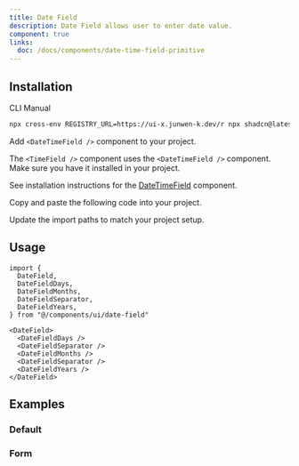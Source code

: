 ```yaml
---
title: Date Field
description: Date Field allows user to enter date value.
component: true
links:
  doc: /docs/components/date-time-field-primitive
---
```


<ComponentPreview name="date-field-demo" />

## Installation

<Tabs defaultValue="cli">

<TabsList>
  <TabsTrigger value="cli">CLI</TabsTrigger>
  <TabsTrigger value="manual">Manual</TabsTrigger>
</TabsList>

<TabsContent value="cli">

```bash
npx cross-env REGISTRY_URL=https://ui-x.junwen-k.dev/r npx shadcn@latest add date-field
```

</TabsContent>

<TabsContent value="manual">

<Steps>

<Step>

Add `<DateTimeField />` component to your project.

</Step>

The `<TimeField />` component uses the `<DateTimeField />` component. Make sure you have it installed in your project.

See installation instructions for the [DateTimeField](/docs/components/date-time-field#installation) component.

<Step>Copy and paste the following code into your project.</Step>

<ComponentSource name="date-field" />

<Step>Update the import paths to match your project setup.</Step>

</Steps>

</TabsContent>

</Tabs>

## Usage

```tsx
import {
  DateField,
  DateFieldDays,
  DateFieldMonths,
  DateFieldSeparator,
  DateFieldYears,
} from "@/components/ui/date-field"
```

```tsx
<DateField>
  <DateFieldDays />
  <DateFieldSeparator />
  <DateFieldMonths />
  <DateFieldSeparator />
  <DateFieldYears />
</DateField>
```

## Examples

### Default

<ComponentPreview name="date-field-demo" />

### Form

<ComponentPreview name="date-field-form" />
